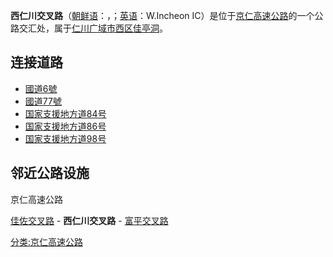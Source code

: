 {{朝鮮半島公路設施
|設施名稱 = 西仁川交叉路
|色 = orange
|圖像 = 
|pxl = 
|圖像簡介 = 
|諺文 =서인천 나들목
|公路名稱1 = [[京仁高速公路|京仁高速公路]]
|IC編號1 = 3
|收費站編號1 = 
|記號1 = 
|起點1 = [[仁川港交叉路|仁川港交叉路]]
|距離1 = 10.38
|上一設施1 = [[佳佐交叉路|佳佐交叉路]]
|上一設施距離1 = 4.12
|下一設施1 = [[富平交叉路|富平交叉路]]
|下一設施距離1 = 3.78
|公路名稱2 = 
|IC編號2 = 
|收費站編號2 = 
|記號2 = 
|起點2 = 
|距離2 = 
|上一設施2 = 
|上一設施距離2 = 
|下一設施2 = 
|下一設施距離2 =
|公路名稱3 = 
|IC編號3 = 
|收費站編號3 = 
|記號3 = 
|起點3 = 
|距離3 = 
|上一設施3 = 
|上一設施距離3 = 
|下一設施3 = 
|下一設施距離3 =
|公路名稱4 = 
|IC編號4 = 
|收費站編號4 = 
|記號4 = 
|起點4 = 
|距離4 = 
|上一設施4 = 
|上一設施距離4 = 
|下一設施4 = 
|下一設施距離4 =
|連接道路 = [[國道6號_(韓國)|國道6號]]、[[國道77號_(韓國)|國道77號]]、[[国家支援地方道84号|国家支援地方道84号]]、[[国家支援地方道86号|国家支援地方道86号]]、[[国家支援地方道98号|国家支援地方道98号]]
|啟用日期 = 1968年12月21日
|停用日期 = 
|流量 = 
|智能IC = 
|上行營業時間 = 
|上行油站 = 
|上行油站營業時間 = 
|下行營業時間 = 
|下行油站 = 
|下行油站營業時間 = 
|郵政編碼 = 
|所在地 = [[仁川广域市|仁川广域市]][[西区_(仁川)|西区]][[佳亭洞|佳亭洞]]
|坐標 = 
|備註 = 
}}

'''西仁川交叉路'''（[[朝鲜语|朝鲜语]]：{{lang|ko|서인천 나들목}}，{{lang|ko|西仁川交叉路}}；[[英语|英语]]：W.Incheon IC）是位于[[京仁高速公路|京仁高速公路]]的一个公路交汇处，属于[[仁川广域市|仁川广域市]][[西区_(仁川)|西区]][[佳亭洞|佳亭洞]]。

==连接道路==
*[[國道6號_(韓國)|國道6號]]
*[[國道77號_(韓國)|國道77號]]
*[[国家支援地方道84号|国家支援地方道84号]]
*[[国家支援地方道86号|国家支援地方道86号]]
*[[国家支援地方道98号|国家支援地方道98号]]

==邻近公路设施==
;京仁高速公路
[[佳佐交叉路|佳佐交叉路]] - '''西仁川交叉路''' - [[富平交叉路|富平交叉路]]

{{京仁高速公路}}

[[分类:京仁高速公路|分类:京仁高速公路]]